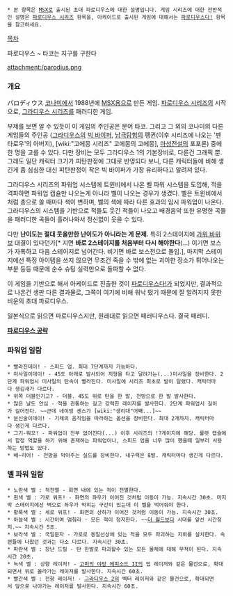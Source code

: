  * 본 항목은 [[MSX]]로 출시된 초대 파로디우스에 대한 설명입니다. 게임 시리즈에 대한 전반적인 설명은 [[파로디우스 시리즈]] 항목을, 아케이드로 출시된 게임에 대해서는 [[파로디우스다!]] 항목을 참고하세요.

[[목차]]

파로디우스 ~ 타코는 지구를 구한다

attachment:/parodius.png

=== 개요 ===
パロディウス
[[코나미]]에서 1988년에 [[MSX]]용으로 만든 게임. [[파로디우스 시리즈]]의 시작으로, [[그라디우스 시리즈]]를 패러디한 게임.

부제를 보면 알 수 있듯이 이 게임의 주인공은 문어 타코. 그리고 그 외의 코나미의 다른 게임들의 주인공 ([[그라디우스]]의 [[빅 바이퍼]], [[남극탐험]]의 펭귄(이후 시리즈에 나오는 '펜타로우'의 아버지), [wiki:"고에몽 시리즈" 고에몽의 고에몽], [[마성전설]]의 포포론) 중에 한 명을 고를 수 있다. 다만 장비는 모두 그라디우스 1의 기본장비로, 다른건 그래픽 뿐. 그래도 일단 캐릭터 크기가 피탄판정에 그대로 반영되다 보니, 다른 캐릭터들에 비해 생긴게 좀 심심한 대신 피탄판정이 작은 빅 바이퍼가 가장 유리하다고 알려져 있다. 

그라디우스 시리즈의 파워업 시스템에 트윈비에서 나온 벨 파워 시스템을 도입해, 적을 격파하면 파워업 캡슐만 나오는게 아니라 벨이 나오는 경우가 생겼다. 벨은 트윈비에서처럼 총으로 쏠 때마다 색이 변하며, 벨의 색에 따라 다른 효과의 임시 파워업이 나온다. 그라디우스의 시스템을 기반으로 적들도 웃긴 적들이 나오고 배경음악 또한 유명한 곡들을 패러디한 곡들이 흘러나와서 정신없이 웃을 수 있다.

다만 '''난이도는  절대 웃을만한 난이도가 아니라는 게 문제.''' 특히 2스테이지에 [[가위 바위 보]] 대결이 있다던가[* 지면 '''바로 2스테이지를 처음부터 다시 해야한다'''(...) 이기면 보스가 자폭하고 다음 스테이지로 넘어간다. 비기면 바로 보스전으로 돌입.], 마지막 스테이지에선 특정 아이템을 쓰지 않으면 무조건 죽을 수 밖에 없는 괴이한 장소가 튀어나오는 부분 등등 때문에 순수 슈팅 실력만으로 돌파할 수 없다.

이 게임을 기반으로 해서 아케이드로 진출한 것이 [[파로디우스다!]]가 되었지만, 결과적으로 나온건 생판 다른 결과물로, 그쪽이 여기에 비해 워낙 떴기 때문에 잘 알려지지 못한 비운의 초대 파로디우스. 

일본식으로 읽으면 파로디우스지만, 원래대로 읽으면 패러디우스다. 결국 패러디.

'''[http://netyhobby.egloos.com/4718919 파로디우스 공략]'''

=== 파워업 일람 ===
 * 빨라진데이! - 스피드 업. 최대 7단계까지 가능하다.
 * 미사일이데이! - 45도 아래로 발사되어 지형을 타고 달려가는(...)미사일을 장비한다. 2단계 파워업시 미사일의 탄속이 빨라진다. 미사일에 시리즈 최초로 발이 달렸다. 캐릭터마다 생김새가 다르다.
 * 위쪽 더블인기고? - 더블. 45도 위로 탄을 한 발, 전방으로 한 발 발사한다.
 * 많은 날도 안심 - 적을 관통하는 길고 강력한 레이저를 발사한다. 2단계 파워업시 길이가 길어진다. ~~근데 네이밍 센스가 [wiki:"생리대"어째...]~~
 * 분신술이데이! - 기체의 움직임을 따라하는 옵션을 장비한다. 최대 2개까지. 캐릭터마다 생긴게 다르다.
 * 그기-뭐꼬! - 파워업이 전부 없어진다(...) 이후 시리즈의 !?게이지에 해당. 룰렛 캡슐에서 함정 역할을 하기 위해 존재하는 파워업이나, 스피드 업을 너무 많이 했을때 일부러 사용하는 방법도 있다.
 * 배~리어! - 전방을 막아주는 실드를 장비한다. 내구력은 8발. 캐릭터마다 생긴게 다르다.

=== 벨 파워 일람 ===
 * 노란색 벨 : 적전멸 - 화면 내에 있는 적이 전멸한다.
 * 흰색 벨 : 가로 워프! - 화면의 좌우가 이어진 것처럼 이동이 가능. 지속시간 30초. 마지막 스테이지에선 벽으로 좌우가 막히는 구간이 있는데 이 벨을 먹어줘야 한다.
 * 황록색 벨 : 세로 워프! - 화면의 상하가 이어진 것처럼 이동이 가능. 지속시간 30초.
 * 하늘색 벨 : 시간이여 멈춰라 - 모든 적이 정지한다. ~~[[더 월드]]보다 시대를 앞선 시간정지.~~ 지속시간 5초.
 * 보라색 벨 : 국일문자 - 가로로 동일선상에 있는 적을 모두 파괴하는 지뢰를 설치한다. 속편들에 나왔던 것과는 다소 다르다. 지속시간 30초.
 * 파란색 벨 : 장난 드릴 - 탄 한발로 파괴할수 있는 모든 물체에 대해 무적이 된다. 지속시간 20초.
 * 녹색 벨 : 상향 레이저! - [[고퍼의 야망 에피소드 II]]의 업 레이저와 같은 물건으로, 확대되면서 위로 올라가는 레이저를 발사한다. 지속시간 60초.
 * 빨간색 벨 : 전향 레이저! - [[그라디우스 2]]의 벡터 레이저와 같은 물건으로, 확대되면서 앞으로 나아가는 레이저를 발사한다. 지속시간 60초.
